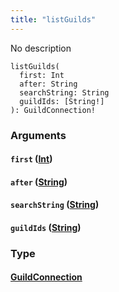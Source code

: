 ```yaml
---
title: "listGuilds"
---
```


No description

```
listGuilds(
  first: Int
  after: String
  searchString: String
  guildIds: [String!]
): GuildConnection!

```

### Arguments[](#arguments "Direct link to heading")

#### `first` ([Int](/developer/graphql-api/references/scalars/int))[](#first-int "Direct link to heading")

#### `after` ([String](/developer/graphql-api/references/scalars/string))[](#after-string "Direct link to heading")

#### `searchString` ([String](/developer/graphql-api/references/scalars/string))[](#searchstring-string "Direct link to heading")

#### `guildIds` ([String](/developer/graphql-api/references/scalars/string))[](#guildids-string "Direct link to heading")

### Type[](#type "Direct link to heading")

#### [GuildConnection](/developer/graphql-api/references/objects/guild-connection)[](#guildconnection "Direct link to heading")